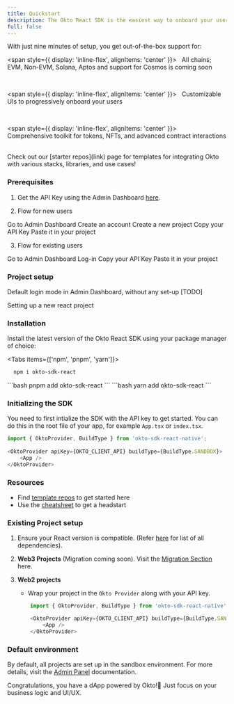 ```yaml
---
title: Quickstart
description: The Okto React SDK is the easiest way to onboard your users to web3 in your React App.
full: false
---
```



With just nine minutes of setup, you get out-of-the-box support for:

<span style={{ display: 'inline-flex', alignItems: 'center' }}>
  <IIcon icon="noto-v1:right-arrow" height="48" />
  &nbsp; All chains; EVM, Non-EVM, Solana, Aptos and support for Cosmos is coming soon
</span>

<br />

<span style={{ display: 'inline-flex', alignItems: 'center' }}>
  <IIcon icon="noto-v1:right-arrow" height="48" />
  &nbsp; Customizable UIs to progressively onboard your users
</span>

<br />

<span style={{ display: 'inline-flex', alignItems: 'center' }}>
  <IIcon icon="noto-v1:right-arrow" height="48" />
  &nbsp; Comprehensive toolkit for tokens, NFTs, and advanced contract interactions
</span>

<br />

<Callout title="Building a new app?">
Check out our [starter repos](link) page for templates for integrating Okto with various stacks, libraries, and use cases!
</Callout>

### Prerequisites

1. Get the API Key using the Admin Dashboard [here](link).

2. Flow for new users
<Steps>
<Step>
Go to Admin Dashboard
</Step>
<Step>
Create an account
</Step>
<Step>
Create a new project
</Step>
<Step>
Copy your API Key
</Step>
<Step>
Paste it in your project
</Step>
</Steps>

3. Flow for existing users
<Steps>
<Step>
Go to Admin Dashboard
</Step>
<Step>
Log-in
</Step>
<Step>
Copy your API Key
</Step>
<Step>
Paste it in your project
</Step>
</Steps>

### Project setup

Default login mode in Admin Dashboard, without any set-up [TODO]

Setting up a new react project

### Installation

Install the latest version of the Okto React SDK using your package manager of choice:

<Tabs items={['npm', 'pnpm', 'yarn']}>
  <Tab value="npm">
  ```bash
    npm i okto-sdk-react
  ```
  </Tab>
  <Tab value="pnpm">
  ```bash
  pnpm add okto-sdk-react
  ```
  </Tab>
  <Tab value="yarn">
   ```bash
  yarn add okto-sdk-react
  ```
  </Tab>    
</Tabs>

### Initializing the SDK

You need to first intialize the SDK with the API key to get started. You can do this in the root file of your app, for example `App.tsx` or `index.tsx`.

```typescript title="App.tsx"
import { OktoProvider, BuildType } from 'okto-sdk-react-native';
 
<OktoProvider apiKey={OKTO_CLIENT_API} buildType={BuildType.SANDBOX}>
    <App />
</OktoProvider>
```

### Resources
- Find [template repos](link) to get started here
- Use the [cheatsheet](link) to get a headstart 

### Existing Project setup

1. Ensure your React version is compatible. (Refer [here](link-to-package-json) for list of all dependencies).

2. **Web3 Projects** (Migration coming soon). Visit the [Migration Section](link) here.

3. **Web2 projects**
    - Wrap your project in the `Okto Provider` along with your API key.
    ```typescript title="App.tsx"
        import { OktoProvider, BuildType } from 'okto-sdk-react-native';
 
        <OktoProvider apiKey={OKTO_CLIENT_API} buildType={BuildType.SANDBOX}>
            <App />
        </OktoProvider>
    ```

### Default environment

By default, all projects are set up in the sandbox environment. For more details, visit the [Admin Panel](link) documentation.

Congratulations, you have a dApp powered by Okto!🚀 Just focus on your business logic and UI/UX.

